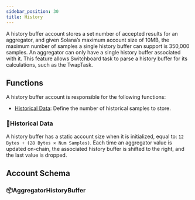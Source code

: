 ```yaml
---
sidebar_position: 30
title: History
---
```





A history buffer account stores a set number of accepted results for an aggregator, and given Solana’s maximum account size of 10MB, the maximum number of samples a single history buffer can support is 350,000 samples. An aggregator can only have a single history buffer associated with it. This feature allows Switchboard task to parse a history buffer for its calculations, such as the TwapTask.

## Functions

A history buffer account is responsible for the following functions:

- [Historical Data](#historical-data): Define the number of historical samples to store.

### 🚀Historical Data

A history buffer has a static account size when it is initialized, equal to: `12 Bytes + (28 Bytes × Num Samples)`. Each time an aggregator value is updated on-chain, the associated history buffer is shifted to the right, and the last value is dropped.

## Account Schema

### 📦AggregatorHistoryBuffer

<AggregatorHistoryBuffer />

